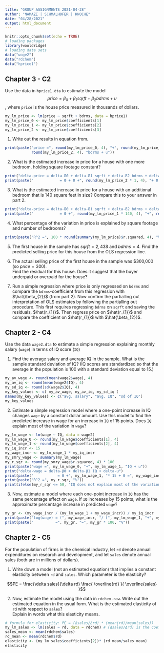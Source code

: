 ```yaml
---
title: "GROUP ASSIGNMENTS 2021-04-28"
author: "NAMAZI | SCHMALHOFER | KNOCHE"
date: "04/28/2021"
output: html_document
---
```


```r
knitr::opts_chunk$set(echo = TRUE)
# loading packages
library(wooldridge)
# loading data sets 
data("wage2")
data("rdchem")
data("hprice1")
```

## Chapter 3 - C2
Use the data in `hprice1.dta` to estimate the model $$price = \beta_{0} + \beta_{1} sqrft + \beta_{2} bdrms + u$$, where `price` is the house price measured in thousands of dollars.

```r
my_lm_price <- lm(price ~ sqrft + bdrms, data = hprice1)
my_lm_price_0 <- my_lm_price$coefficients[1]
my_lm_price_1 <- my_lm_price$coefficients[2]
my_lm_price_2 <- my_lm_price$coefficients[3]
```

1. Write out the results in equation from.
```r
print(paste("price =", round(my_lm_price_0, 4), "+", round(my_lm_price_1, 4), "sqrft +",
            round(my_lm_price_2, 4), "bdrms + u"))
```

2. What is the estimated increase in price for a house with one more bedroom, holding square footage constant?
```r
print("delta-price = delta-ß0 + delta-ß1 sqrft + delta-ß2 bdrms + delta-u")
print(paste("            = 0 + 0 +", round(my_lm_price_2 * 1, 4), "+ 0 =", round(my_lm_price_2 * 1, 4)))
```

3. What is the estimated increase in price for a house with an additional bedroom that is
140 square feet in size? Compare this to your answer in part 2.
```r
print("delta-price = delta-ß0 + delta-ß1 sqrft + delta-ß2 bdrms + delta-u")
print(paste("            = 0 +", round(my_lm_price_1 * 140, 4), "+", round(my_lm_price_2 * 1, 4), "+ 0 =", round(my_lm_price_1 * 140, 4) + round(my_lm_price_2 * 1, 4)))
```

4. What percentage of the variation in price is explained by square footage and number of
bedrooms?
```r
print(paste("R^2 =", 100 * round(summary(my_lm_price)$r.squared, 4), "%"))
```

5. The first house in the sample has $sqrft = 2,438$ and $bdrms = 4$. Find the predicted
selling price for this house from the OLS regression line.

6. The actual selling price of the first house in the sample was \$300,000 (so $price = 300$).  
Find the residual for this house. Does it suggest that the buyer underpaid or overpaid
for the house?

7. Run a simple regression where price is only regressed on `bdrms` and compare the `bdrms`-coefficient from this regression with $\hat{\beta_{2}}$ (from part 2). Now confirm the partialling out interpretation of OLS estimates by following the partialling out procedure. This first requires regressing `bdrms` on `sqrft` and saving the residuals, $\hat{r_{1}}$. Then regress price on $\hat{r_{1}}$ and compare the coefficient on $\hat{r_{1}}$ with $\hat{\beta_{2}}$.

## Chapter 2 - C4
Use the data `wage2.dta` to estimate a simple regression explaining monthly salary (`wage`) in terms of IQ score (`IQ`)

1. Find the average salary and average IQ in the sample. What is the sample standard deviation of IQ? (IQ scores are standardized so that the average in the population is 100 with a standard deviation equal to 15.)   

```r
my_av_wage <- round(mean(wage2$wage), 4)
my_av_iq <- round(mean(wage2$IQ), 4)
my_sd_iq <- round(sd(wage2$IQ), 4)
my_key_values <- c( my_av_wage, my_av_iq, my_sd_iq )
names(my_key_values) <- c("avg. salary", "avg. IQ", "sd of IQ")
my_key_values
```

2. Estimate a simple regression model where a one-point increase in IQ changes `wage` by a constant dollar amount. Use this model to find the predicted increase in wage for an increase in `IQ` of 15 points. Does `IQ` explain most of the variation in `wage`?
```r
my_lm_wage <- lm(wage ~ IQ, data = wage2)
my_lm_wage_0 <- round(my_lm_wage$coefficients[1], 4)
my_lm_wage_1 <- round(my_lm_wage$coefficients[2], 4)
my_iq_incr <- 15
my_wage_incr <- my_lm_wage_1 * my_iq_incr
my_smry_wage <- summary(my_lm_wage)
my_r_sqr <- round(my_smry_wage$r.squared, 4) * 100
print(paste("wage =", my_lm_wage_0, "+", my_lm_wage_1, "IQ + u"))
print("delta-wage = delta-β0 + delta-β1 IQ + delta-u")
print(paste("           = 0 +", my_lm_wage_1, "* 15 + 0 =", my_wage_incr))
print(paste("R^2 =", my_r_sqr, "%"))
print(ifelse(my_r_sqr <= 50, "IQ does not explain most of the variation in wage.", "IQ explains most of the variation in wage."))
```

3. Now, estimate a model where each one-point increase in `IQ` has the same percentage effect on `wage`. If `IQ` increases by 15 points, what is the approximate percentage increase in predicted `wage`?
```r
my_gr <- (my_wage_incr / (my_lm_wage_1 + my_wage_incr)) / my_iq_incr
print(paste("log(wage) = (", my_wage_incr, "/ (", my_lm_wage_1, "+", my_wage_incr, ")) /", my_iq_incr))
print(paste("          =", my_gr, "=", my_gr * 100, "%"))
```

## Chapter 2 - C5
For the population of firms in the chemical industry, let `rd` denote annual expenditures on research and development, and let `sales` denote annual sales (both are in millions of dollars).   

1. Write down a model (not an estimated equation) that implies a constant elasticity between `rd` and `sales`. Which parameter is the elasticity?

$$PE = \frac{\delta sales}{\delta rd} \frac{ \overline{rd} }{ \overline{sales} }$$

2. Now, estimate the model using the data in `rdchem.raw`. Write out the estimated equation in the usual form. What is the estimated elasticity of `rd` with respect to `sales`?  
Explain in words what this elasticity means.

```r
# formula for elasticity: PE = (Δsales/Δrd) * (mean(rd)/mean(sales))
my_lm_sales <- lm(sales ~ rd, data = rdchem) # (Δsales/Δrd) is the coefficient 22,2 from regression
sales_mean <- mean(rdchem$sales)
rd_mean <- mean(rdchem$rd)
elasticity <- (my_lm_sales$coefficients[2])* (rd_mean/sales_mean)
elasticity
```